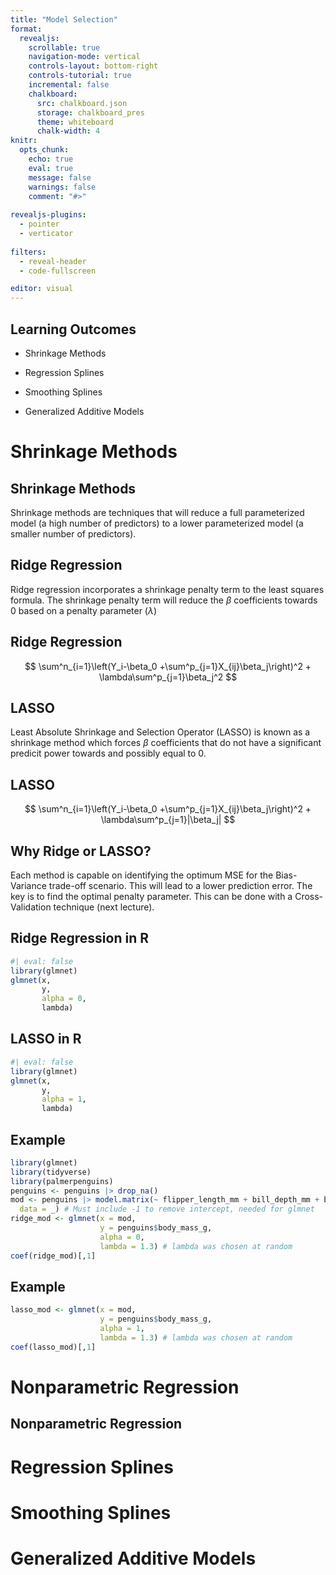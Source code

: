 ```yaml
---
title: "Model Selection"
format:
  revealjs:
    scrollable: true
    navigation-mode: vertical
    controls-layout: bottom-right
    controls-tutorial: true
    incremental: false 
    chalkboard:
      src: chalkboard.json
      storage: chalkboard_pres
      theme: whiteboard
      chalk-width: 4
knitr:
  opts_chunk: 
    echo: true
    eval: true
    message: false
    warnings: false
    comment: "#>" 
    
revealjs-plugins:
  - pointer
  - verticator
  
filters: 
  - reveal-header
  - code-fullscreen

editor: visual
---
```


## Learning Outcomes

-   Shrinkage Methods

-   Regression Splines

-   Smoothing Splines

-   Generalized Additive Models

# Shrinkage Methods

## Shrinkage Methods

Shrinkage methods are techniques that will reduce a full parameterized model (a high number of predictors) to a lower parameterized model (a smaller number of predictors).

## Ridge Regression

Ridge regression incorporates a shrinkage penalty term to the least squares formula. The shrinkage penalty term will reduce the $\beta$ coefficients towards 0 based on a penalty parameter ($\lambda$)

## Ridge Regression

$$
\sum^n_{i=1}\left(Y_i-\beta_0 +\sum^p_{j=1}X_{ij}\beta_j\right)^2 + \lambda\sum^p_{j=1}\beta_j^2
$$

## LASSO

Least Absolute Shrinkage and Selection Operator (LASSO) is known as a shrinkage method which forces $\beta$ coefficients that do not have a significant predicit power towards and possibly equal to 0.

## LASSO

$$
\sum^n_{i=1}\left(Y_i-\beta_0 +\sum^p_{j=1}X_{ij}\beta_j\right)^2 + \lambda\sum^p_{j=1}|\beta_j|
$$

## Why Ridge or LASSO?

Each method is capable on identifying the optimum MSE for the Bias-Variance trade-off scenario. This will lead to a lower prediction error. The key is to find the optimal penalty parameter. This can be done with a Cross-Validation technique (next lecture).

## Ridge Regression in R

```r
#| eval: false
library(glmnet)
glmnet(x,
       y,
       alpha = 0,
       lambda)

```

## LASSO in R

```r
#| eval: false
library(glmnet)
glmnet(x,
       y,
       alpha = 1,
       lambda)

```

## Example

```r
library(glmnet)
library(tidyverse)
library(palmerpenguins)
penguins <- penguins |> drop_na()
mod <- penguins |> model.matrix(~ flipper_length_mm + bill_depth_mm + bill_length_mm - 1,
  data = _) # Must include -1 to remove intercept, needed for glmnet
ridge_mod <- glmnet(x = mod, 
                    y = penguins$body_mass_g,
                    alpha = 0,
                    lambda = 1.3) # lambda was chosen at random
coef(ridge_mod)[,1]
```

## Example

```r
lasso_mod <- glmnet(x = mod, 
                    y = penguins$body_mass_g,
                    alpha = 1,
                    lambda = 1.3) # lambda was chosen at random
coef(lasso_mod)[,1]
```

# Nonparametric Regression

## Nonparametric Regression

# Regression Splines

# Smoothing Splines

# Generalized Additive Models
